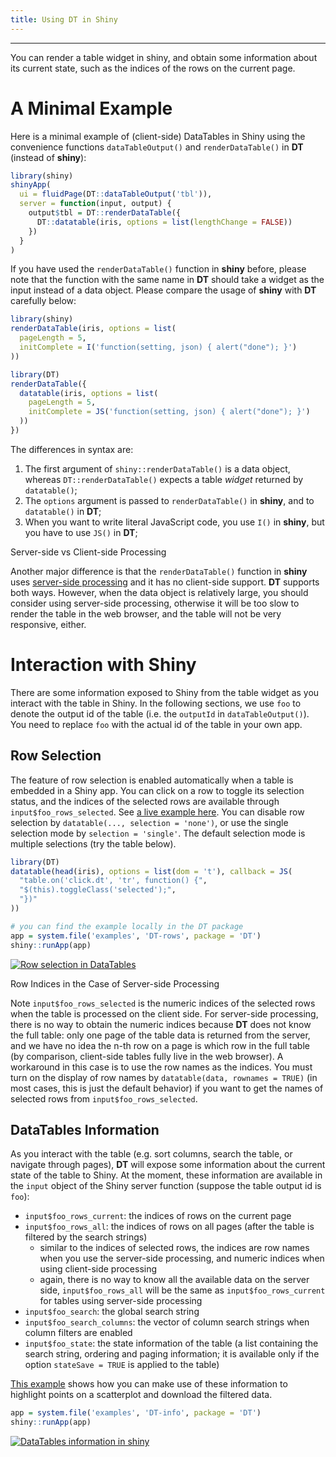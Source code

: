 ```yaml
---
title: Using DT in Shiny
---
```


---

You can render a table widget in shiny, and obtain some information about its current state, such as the indices of the rows on the current page.

# A Minimal Example

Here is a minimal example of (client-side) DataTables in Shiny using the convenience functions `dataTableOutput()` and `renderDataTable()` in **DT** (instead of **shiny**):

```r
library(shiny)
shinyApp(
  ui = fluidPage(DT::dataTableOutput('tbl')),
  server = function(input, output) {
    output$tbl = DT::renderDataTable({
      DT::datatable(iris, options = list(lengthChange = FALSE))
    })
  }
)
```

If you have used the `renderDataTable()` function in **shiny** before, please note that the function with the same name in **DT** should take a widget as the input instead of a data object. Please compare the usage of **shiny** with **DT** carefully below:

```r
library(shiny)
renderDataTable(iris, options = list(
  pageLength = 5,
  initComplete = I('function(setting, json) { alert("done"); }')
))
```

```r
library(DT)
renderDataTable({
  datatable(iris, options = list(
    pageLength = 5,
    initComplete = JS('function(setting, json) { alert("done"); }')
  ))
})
```

The differences in syntax are:

1. The first argument of `shiny::renderDataTable()` is a data object, whereas `DT::renderDataTable()` expects a table _widget_ returned by `datatable()`;
1. The `options` argument is passed to `renderDataTable()` in **shiny**, and to `datatable()` in **DT**;
1. When you want to write literal JavaScript code, you use `I()` in **shiny**, but you have to use `JS()` in **DT**;

<div class="panel panel-warning">
<div class="panel-heading">Server-side vs Client-side Processing</div>
<div class="panel-body">
Another major difference is that the `renderDataTable()` function in **shiny** uses [server-side processing](server.html) and it has no client-side support. **DT** supports both ways. However, when the data object is relatively large, you should consider using server-side processing, otherwise it will be too slow to render the table in the web browser, and the table will not be very responsive, either.
</div>
</div>

# Interaction with Shiny

There are some information exposed to Shiny from the table widget as you interact with the table in Shiny. In the following sections, we use `foo` to denote the output id of the table (i.e. the `outputId` in `dataTableOutput()`). You need to replace `foo` with the actual id of the table in your own app.

## Row Selection

The feature of row selection is enabled automatically when a table is embedded in a Shiny app. You can click on a row to toggle its selection status, and the indices of the selected rows are available through `input$foo_rows_selected`. See [a live example here](https://yihui.shinyapps.io/DT-rows/). You can disable row selection by `datatable(..., selection = 'none')`, or use the single selection mode by `selection = 'single'`. The default selection mode is multiple selections (try the table below).

```r
library(DT)
datatable(head(iris), options = list(dom = 't'), callback = JS(
  "table.on('click.dt', 'tr', function() {",
  "$(this).toggleClass('selected');",
  "})"
))
```

```r
# you can find the example locally in the DT package
app = system.file('examples', 'DT-rows', package = 'DT')
shiny::runApp(app)
```

[![Row selection in DataTables](http://i.imgur.com/jBxAm4F.png)](https://yihui.shinyapps.io/DT-rows/)

<div class="panel panel-primary">
<div class="panel-heading">Row Indices in the Case of Server-side Processing</div>
<div class="panel-body">
Note `input$foo_rows_selected` is the numeric indices of the selected rows when the table is processed on the client side. For server-side processing, there is no way to obtain the numeric indices because **DT** does not know the full table: only one page of the table data is returned from the server, and we have no idea the n-th row on a page is which row in the full table (by comparison, client-side tables fully live in the web browser). A workaround in this case is to use the row names as the indices. You must turn on the display of row names by `datatable(data, rownames = TRUE)` (in most cases, this is just the default behavior) if you want to get the names of selected rows from `input$foo_rows_selected`.
</div>
</div>

## DataTables Information

As you interact with the table (e.g. sort columns, search the table, or navigate through pages), **DT** will expose some information about the current state of the table to Shiny. At the moment, these information are available in the `input` object of the Shiny server function (suppose the table output id is `foo`):

- `input$foo_rows_current`: the indices of rows on the current page
- `input$foo_rows_all`: the indices of rows on all pages (after the table is filtered by the search strings)
    - similar to the indices of selected rows, the indices are row names when you use the server-side processing, and numeric indices when using client-side processing
    - again, there is no way to know all the available data on the server side, `input$foo_rows_all` will be the same as `input$foo_rows_current` for tables using server-side processing
- `input$foo_search`: the global search string
- `input$foo_search_columns`: the vector of column search strings when column filters are enabled
- `input$foo_state`: the state information of the table (a list containing the search string, ordering and paging information; it is available only if the option `stateSave = TRUE` is applied to the table)

[This example](https://yihui.shinyapps.io/DT-info/) shows how you can make use of these information to highlight points on a scatterplot and download the filtered data.

```r
app = system.file('examples', 'DT-info', package = 'DT')
shiny::runApp(app)
```

[![DataTables information in shiny](http://i.imgur.com/iLJNC60.png)](https://yihui.shinyapps.io/DT-info/)

